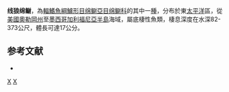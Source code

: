 {{Speciesbox
| taxon = Lyconema barbatum
| binomial_authority = [[Gilbert|Gilbert]], 1896
| status = NE
| status_system = IUCN3.1
}}

'''线狼绵鳚'''，為[[輻鰭魚綱|輻鰭魚綱]][[鱸形目|鱸形目]][[绵鳚亞目|绵鳚亞目]][[绵鳚科|绵鳚科]]的其中一[[種|種]]，分布於東[[太平洋|太平洋]]區，從[[美國|美國]][[奧勒岡州|奧勒岡州]]至[[墨西哥|墨西哥]][[加利福尼亞半島|加利福尼亞半島]]海域，屬底棲性魚類，棲息深度在水深82-373公尺，體長可達17公分。

==参考文献==
*{{FishBase_species|genus=Lyconema|species=barbatum|year=2012|month=3}}

{{鱸形目小作品}}

{{Taxonbar}}
[[Category:1896年描述的鱼类|X]]
[[Category:线狼绵鳚属|X]]